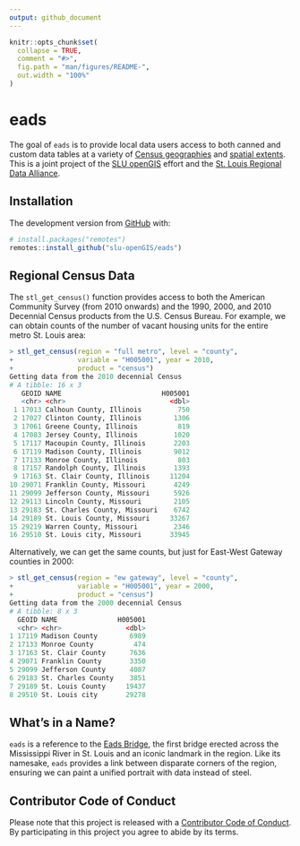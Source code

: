 ```yaml
---
output: github_document
---
```


<!-- README.md is generated from README.Rmd. Please edit that file -->

```r
knitr::opts_chunk$set(
  collapse = TRUE,
  comment = "#>",
  fig.path = "man/figures/README-",
  out.width = "100%"
)
```
# eads

<!-- badges: start -->
<!-- badges: end -->

The goal of `eads` is to provide local data users access to both canned and custom data tables at a variety of [Census geographies]() and [spatial extents](). This is a joint project of the [SLU openGIS](https://slu-opengis.github.io) effort and the [St. Louis Regional Data Alliance]().

## Installation

The development version from [GitHub](https://github.com/) with:

``` r
# install.packages("remotes")
remotes::install_github("slu-openGIS/eads")
```

## Regional Census Data
The `stl_get_census()` function provides access to both the American Community Survey (from 2010 onwards) and the 1990, 2000, and 2010 Decennial Census products from the U.S. Census Bureau. For example, we can obtain counts of the number of vacant housing units for the entire metro St. Louis area:

```r
> stl_get_census(region = "full metro", level = "county", 
+                variable = "H005001", year = 2010, 
+                product = "census")
Getting data from the 2010 decennial Census
# A tibble: 16 x 3
   GEOID NAME                         H005001
   <chr> <chr>                          <dbl>
 1 17013 Calhoun County, Illinois         750
 2 17027 Clinton County, Illinois        1306
 3 17061 Greene County, Illinois          819
 4 17083 Jersey County, Illinois         1020
 5 17117 Macoupin County, Illinois       2203
 6 17119 Madison County, Illinois        9012
 7 17133 Monroe County, Illinois          803
 8 17157 Randolph County, Illinois       1393
 9 17163 St. Clair County, Illinois     11204
10 29071 Franklin County, Missouri       4249
11 29099 Jefferson County, Missouri      5926
12 29113 Lincoln County, Missouri        2105
13 29183 St. Charles County, Missouri    6742
14 29189 St. Louis County, Missouri     33267
15 29219 Warren County, Missouri         2346
16 29510 St. Louis city, Missouri       33945
```

Alternatively, we can get the same counts, but just for East-West Gateway counties in 2000:

```r
> stl_get_census(region = "ew gateway", level = "county", 
+                variable = "H005001", year = 2000, 
+                product = "census")
Getting data from the 2000 decennial Census
# A tibble: 8 x 3
  GEOID NAME               H005001
  <chr> <chr>                <dbl>
1 17119 Madison County        6989
2 17133 Monroe County          474
3 17163 St. Clair County      7636
4 29071 Franklin County       3350
5 29099 Jefferson County      4087
6 29183 St. Charles County    3851
7 29189 St. Louis County     19437
8 29510 St. Louis city       29278
```

## What's in a Name?
`eads` is a reference to the [Eads Bridge](https://en.wikipedia.org/wiki/Eads_Bridge), the first bridge erected across the Mississippi River in St. Louis and an iconic landmark in the region. Like its namesake, `eads` provides a link between disparate corners of the region, ensuring we can paint a unified portrait with data instead of steel.

## Contributor Code of Conduct
Please note that this project is released with a [Contributor Code of Conduct](.github/CODE_OF_CONDUCT.md). By participating in this project you agree to abide by its terms.
